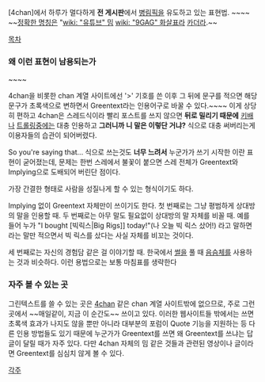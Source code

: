 [4chan]에서 하루가 멀다하게 '''전 게시판'''에서 [[병림픽]]을 유도하고 있는 표현법.
~~{{{#green >Implying 4chan implies}}}~~
~~[http://i1.kym-cdn.com/photos/images/newsfeed/000/391/843/194.jpg 정확한 명칭은] "[[wiki: "유튜브" 밈]] [[wiki: "9GAG" 화살표]]라 [[카더라]].~~

[[목차]]

=== 왜 이런 표현이 남용되는가 ===
~~{{{#green >Implying you don't like implying implications}}}~~

4chan을 비롯한 chan 계열 사이트에선 '>' 기호를 쓴 이후 그 뒤에 문구를 적으면 해당 문구가 초록색으로 변하면서 Greentext라는 인용어구로 바꿀 수 있다.~~{{{#green >리그베다 위키에서는 일일이 색을 넣어줘야 해서 쓰기 귀찮아}}}~~ 이게 상당히 편하고 4chan은 스레드식이라 빨리 포스트를 쓰지 않으면 '''뒤로 밀리기 때문에''' [[키배]]나 [[트롤링]]중에는 대충 인용하고 '''그러니까 니 말은 이렇단 거냐?''' 식으로 대충 써버리는게 이용자들의 습관이 되어버렸다.

So you're saying that... 식으로 쓰는것도 '''너무 느려서''' 누군가가 쓰기 시작한 {{{#green '''>Implying'''}}}이란 표현이 굳어졌는데, 문제는 한번 스레에서 불꽃이 붙으면 스레 전체가 Greentext와 Implying으로 도배되어 버린단 점이다.

가장 간결한 형태로 사람을 성질나게 할 수 있는 형식이기도 하다.

Implying 없이 Greentext 자체만이 쓰이기도 한다. 첫 번째로는 그냥 평범하게 상대방의 말을 인용할 때. 두 번째로는 아무 말도 필요없이 상대방의 말 자체를 비꼴 때. 예를 들어 누가 "I bought [빅릭스|Big Rigs]] today!"(나 오늘 빅 릭스 샀어!) 라고 말하면 {{{#green >Big Rigs}}} 라는 말만 적으면서 빅 릭스를 샀다는 사실 자체를 비꼬는 것이다.

세 번째로는 자신의 경험담 같은 걸 이야기할 때. 한국에서 [[썰]]을 풀 때 [[음슴체]]를 사용하는 것과 비슷하다. 이런 용법으로는 보통 마침표를 생략한다

=== 자주 볼 수 있는 곳 ===
그린텍스트를 쓸 수 있는 곳은 [[4chan]] 같은 chan 계열 사이트밖에 없으므로, 주로 그런 곳에서 ~~매일같이, 지금 이 순간도~~ 쓰이고 있다. 이러한 웹사이트들 밖에서는 쓰면 초록색 효과가 나지도 않을 뿐만 아니라 대부분의 포럼이 Quote 기능을 지원하는 등 다른 인용 방법들도 있기 때문에 누군가가 Greentext를 쓰면 왜 Greentext를 쓰냐는 답글이 달릴 때가 자주 있다. 다만 4chan 자체의 밈 같은 것들과 관련된 영상이나 글이라면 Greentext를 심심치 않게 볼 수 있다.

[[각주]]
